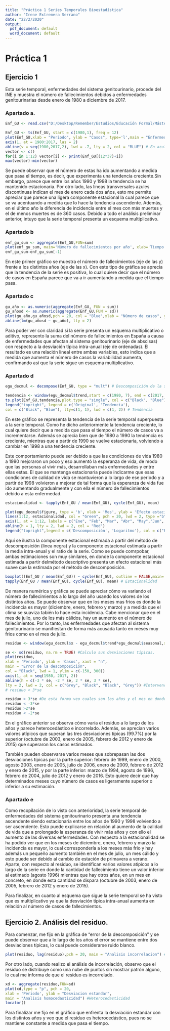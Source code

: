 ---
title: "Práctica 1 Series Temporales Bioestadística"
author: "Irene Extremera Serrano"
date: "22/2/2020"
output:
  pdf_document: default
  word_document: default
---


# Práctica 1

## Ejercicio 1

Esta serie temporal, enfermedades del sistema genitourinario, procede del INE y muestra el número de fallecimientos debidos a enfermedades genitourinarias desde enero de 1980 a diciembre de 2017.

### Apartado a. 

```{r lectura, fig.width=8, fig.height=6}
Enf_GU <- read.csv("D:/Desktop/Remember/Estudios/Educación Formal/Máster/Máster Valencia/Bioestadística/Curso 1/20 2-6Modelización Estadística/Series Temporales/Temas/T1/Enfermedades_del_sistema_genitourinario.txt")

Enf_GU <- ts(Enf_GU, start = c(1980,1), freq = 12) 
plot(Enf_GU,xlab = "Periodo", ylab = "Casos", type='l',main = "Enfermedades Genitourinarias", lwd = 2, xaxt = "n")
axis(1, at = 1980:2017, las = 2)
abline(v = seq(1980,2017,2), lwd = .7, lty = 2, col = "BLUE") # En azul está señalado enero.
vector <- c()
for(i in 1:12) vector[i] <- print(Enf_GU[(12*37)+i])
max(vector)-min(vector)
```

Se puede observar que el número de estas ha ido aumentando a medida que pasa el tiempo, es decir, que experimenta una tendencia creciente.Sin embargo, parece que entre los años 1990 y 1998 la tendencia se ha mantenido estacionaria. 
Por otro lado, las líneas transversales azules discontinuas indican el mes de enero cada dos años, esto me permite apreciar que parece una ligera componente estacional la cual parece que se va acentuando a medida que lo hace la tendencia ascendente.
Además, en el último año la diferencia de incidencia entre el mes con más muertes y el de menos muertes es de 360 casos. 
Debido a todo el análisis preliminar anterior, intuyo que la serie temporal presenta un esquema multiplicativo.

### Apartado b

```{r serie anual}
enf_gu_sum <- aggregate(Enf_GU,FUN=sum)
plot(enf_gu_sum, main='Número de fallecimientos por año', xlab='Tiempo (años)',ylab='Casos genitourinarios')
enf_gu_sum-enf_gu_sum[-1]
```

En este primer gráfico se muestra el número de fallecimientos (eje de las y) frente a los distintos años (eje de las x). Con este tipo de gráfica se aprecia que la tendencia de la serie es positiva, lo cual quiere decir que el número de casos en España parece que va a ir aumentando a medida que el tiempo pasa.

### Apartado c

```{r esquema}
gu_año <- as.numeric(aggregate(Enf_GU, FUN = sum))
gu_añosd <- as.numeric(aggregate(Enf_GU,FUN = sd))
plot(gu_año,gu_añosd,pch = 20, col = "Blue",xlab = "Número de casos", ylab = "Desviacion Tipica", main='Desviación típica-Casos')
abline(lm(gu_añosd ~ gu_año), lty = 2)
```

Para poder ver con claridad si la serie presenta un esquema multiplicativo o aditivo, represento la suma del número de fallecimientos en España a causa de enfermedades que afectan al sistema genitourinario (eje de abscisas) con respecto a la desviación típica intra-anual (eje de ordenadas). El resultado es una relación lineal entre ambas variables, esto indica que a medida que aumenta el número de casos la variabilidad aumenta, confirmando así que la serie sigue un esquema multiplicativo. 


### Apartado d

```{r 1d, warning=FALSE}
egu_decmul <- decompose(Enf_GU, type = "mult") # Descomposición de la serie gráfica en cada componente.

tendencia <- window(egu_decmul$trend,start = c(1980, 7), end = c(2017, 6))
ts.plot(Enf_GU,tendencia,plot.type = "single", col = c("Black", "Blue"), lwd = c(1,2), xlab = 'Periodo',main='Tendencia',ylab='Número de casos')
legend("topright", legend = c('Original', 'Tendencia'),
col = c("Black", "Blue"), lty=c(1, 1), lwd = c(1, 2)) # Tendencia
```

En este gráfico se representa la tendencia de la serie temporal superpuesta a la serie temporal. Como he dicho anteriormente la tendencia creciente, lo cual quiere decir que a medida que pasa el tiempo el número de casos va a incrementarse. Además se aprecia bien que de 1980 a 1990 la tendencia es creciente, mientras que a partir de 1990 se vuelve estacionaria, volviendo a cambiar en 1998 a una tendencia creciente. 

Este comportamiento puede ser debido a que las condiciones de vida 1980 a 1990 mejoraron un poco y eso aumentó la esperanza de vida, de modo que las personas al vivir más, desarrollaban más enfermedades y entre ellas estas. El que se mantenga estacionaria puede indicarme que esas condiciones de calidad de vida se mantuvieron a lo largo de ese periodo y a partir de 1998 volvieron a mejorar de tal forma que la esperanza de vida fue ido aumentando gradualmente y con ella el número de fallecimientos debido a esta enfermedad.

```{r 2d, warning=FALSE}

estacionalidad <- tapply(Enf_GU / mean(Enf_GU), cycle(Enf_GU), mean) 

plot(egu_decmul$figure, type = 'b', xlab = 'Mes', ylab = 'Efecto estacional',col = "Black", pch = 20, lwd = 2, xaxt = "n", ylim = c(0.8, 1.20),main='Estacionalidad')
lines(1:12, estacionalidad, col = "Green", pch = 20, lwd = 2, type ="b")
axis(1, at = 1:12, labels = c("Ene", "Feb", "Mar", "Abr", "May","Jun", "Jul", "Ago", "Sep", "Oct", "Nov", "Dic"))
abline(h = 1, lty = 2, lwd = 2, col = "Red")
legend("topright",legend = c('Descomposición', 'Logaritmo'), col = c("Black","Green"),pch = 20, lwd = 2) 
```

Aquí se ilustra la componente estacional estimada a partir del método de descomposición (linea negra) y la componente estacional estimada a partir la media intra-anual y el ratio de la serie.
Como se puede comrpobar, ambas estimaciones son muy similares, en donde la componente estacional estimada a partir delmétodo descriptivo presenta un efecto estacional más suave que la estimada por el método de descomposición.

```{r 3d, warning=FALSE}
boxplot((Enf_GU / mean(Enf_GU)) ~ cycle(Enf_GU), outline = FALSE,main='Estacionalidad', xlab='Meses', ylab = 'Fallecimientos') 
tapply(Enf_GU / mean(Enf_GU), cycle(Enf_GU), mean) # Estacionalidad
```

De manera numérica y gráfica se puede apreciar cómo va variando el número de fallecimientos a lo largo del año usando los valores de los distintos años. Se puede observar que en los meses mas frios es donde la incidencia es mayor (diciembre, enero, febrero y marzo) y a medida que el clima se suaviza tabién lo hace esta incidencia. Cabe mencionar que en el mes de julio, uno de los más cálidos, hay un aumento en el número de fallecimientos. Por lo tanto, las enfermedades que afectan al sistema genitourinario se manifiestan de forma más acusada tanto en meses muy frios como en el mes de julio.

```{r error}
residuo <- window(egu_decmul$x - egu_decmul$trend*egu_decmul$seasonal,start = c(1980, 7), end = c(2017, 6)) #Residuo aditivo.

se <- sd(residuo, na.rm = TRUE) #Calculo sus desviaciones típicas.
plot(residuo,
xlab = 'Periodo', ylab = 'Casos', xaxt = "n",
main = "Error de la descomposición",
col = "Black", lwd = 1, ylim = c(-150, 300))
axis(1, at = seq(1980, 2017, 2))
abline(h = c(-3 * se, -2 * se, 2 * se, 3 * se),
lty = 2, lwd = 2, col = c("Grey", "Black", "Black", "Grey")) #Intervención, valores atípicos y ruido blanco.
# residuo < 3*se

residuo > 3*se #De esta forma veo cuales son los años y el mes en donde está el valor atípico
residuo < -3*se
residuo >2*se
residuo < -2*se
```

En el gráfico anterior se observa cómo varía el residuo a lo largo de los años y parece heterocedástico e incorrelado.
Además, se aprecian varios valores atípicos que superan las tres desviaciones típicas (99.7%) por la superior (octubre de 2003, enero de 2005, febrero de 2012 y enero de 2015) que superaron los casos estimados.

También pueden observarse varios meses que sobrepasan las dos desviaciones típicas por la parte superior: febrero de 1999, enero de 2000, agosto 2003, enero de 2005, julio de 2006, enero de 2009, febrero de 2012 y enero de 2015, y por la parte inferior: marzo de 1994, agosto de 1996, febrero de 2004, julio de 2012 y enero de 2016. Esto quiere decir que hay determinados meses cuyo número de casos es ligeramente superior o inferior a su estimación.


### Apartado e

Como recopilación de lo visto con anterioridad, la serie temporal de enfermedades del sistema genitourinario presenta una tendencia ascendente siendo estacionaria entre los años de 1990 y 1998 volviendo a ser ascendente. Esto puede explicarse en relación al aumento de la calidad de vida que a prolongado la esperanza de vivir más años y con ello el aumento de las diversas enfermedades.
Con respecto a la estacionalidad se ha podido ver que en los meses de diciembre, enero, febrero y marzo la incidencia es mayor, lo cual correspondería a los meses más frio y hay además un pequeño aumento también en el mes de julio, un mes cálido y esto puede ser debido al cambio de estación de primavera a verano.
Aparte, con respecto al residuo, se identifican varios valores atípicos a lo largo de la serie en donde la cantidad de fallecimiento tiene un valor inferior al estimado (agosto 1996) mientras que hay otros años, en un mes en concreto, en donde esta cantidad se dispara (octubre de 2003, enero de 2005, febrero de 2012 y enero de 2015).

Para finalizar, en cuanto al esquema que sigue la serie temporal se ha visto que es multiplicativo ya que la desviación típica intra-anual aumenta en relación al número de casos de fallecimientos.

## Ejercicio 2. Análisis del residuo.

Para comenzar, me fijo en la gráfica de "error de la descomposición" y se puede observar que a lo largo de los años el error se mantiene entre dos desviaciones típicas, lo cual puede considerarse ruido blanco.

```{r parte 2a}
plot(residuo, lag(residuo),pch = 20, main = "Analisis incorrelacion") #Incorrelación
```

Por otro lado, cuando realizo el análisis de incorrelación, observo que el residuo se distribuye como una nube de puntos sin mostrar patrón alguno, lo cual me informa de que el residuo es incorrelado.

```{r parte 22}
xd <- aggregate(residuo,FUN=sd)
plot(xd,type = "p", pch = 20,
xlab = 'Periodo', ylab = "Desviacion estandar",
main = "Analisis homocedasticidad") #Heterocedasticidad
locator()
```

Para finalizar me fijo en el gráfico que enfrenta la desviación estandar con los distintos años y veo que el residuo es heterocedástico, pues no se mantiene constante a medida que pasa el tiempo.
